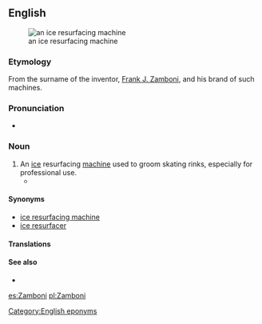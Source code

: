 ==English==
[[File:Zamboni.jpg|thumb|an ice resurfacing machine]]

===Etymology===
From the surname of the inventor, [[w:Frank Zamboni|Frank J. Zamboni]], and his brand of such machines.

{{trademark erosion|Zamboni|[http://www.zamboni.com/copyright.html#trademark Frank J. Zamboni & Co. Inc.]|lang=en}}

===Pronunciation===
* {{a|UK}} {{IPA|/zæmˈbəʊ.ni/|lang=en}}

===Noun===
{{en-noun}}

# An [[ice]] resurfacing [[machine]] used to groom skating rinks, especially for professional use.
#* {{seeCites}}

====Synonyms====
* [[ice resurfacing machine]]
* [[ice resurfacer]]

====Translations====
{{trans-see|ice resurfacer}}

====See also====
* {{pedia}}

[[Category:English eponyms]]

[[es:Zamboni]]
[[pl:Zamboni]]